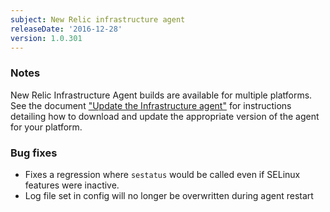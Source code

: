 ```yaml
---
subject: New Relic infrastructure agent
releaseDate: '2016-12-28'
version: 1.0.301
---
```


### Notes

New Relic Infrastructure Agent builds are available for multiple platforms. See the document ["Update the Infrastructure agent"](https://docs.newrelic.com/docs/infrastructure/new-relic-infrastructure/installation/update-infrastructure-agent) for instructions detailing how to download and update the appropriate version of the agent for your platform.

### Bug fixes

* Fixes a regression where `sestatus` would be called even if SELinux features were inactive.
* Log file set in config will no longer be overwritten during agent restart
